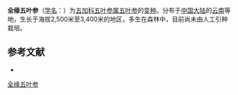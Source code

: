 {{Infraspeciesbox
| name = 全缘五叶参
| status = 
| status_system = 
| image = 
| species link = 五叶参
| genus = Pentapanax
| species = leschenaultii
| varietas = forrestii
| authority = 
}}

'''全缘五叶参'''（[[学名|学名]]：{{lang|la|''Pentapanax leschenaultii'' var. ''forrestii''}}）为[[五加科|五加科]][[五叶参属|五叶参属]][[五叶参|五叶参]]的[[变种|变种]]。分布于[[中国大陆|中国大陆]]的[[云南|云南]]等地，生长于海拔2,500米至3,400米的地区，多生在森林中，目前尚未由人工引种栽培。

== 参考文献 ==
<div class="references-small">
* {{cite web| url =http://www.bioinfo.cn/db05/KmzwSpecies.php?action=view&id=29730| title =全缘五叶参（变种）| work =《中国高等植物数据库全库》| publisher =中国科学院微生物研究所| author =昆明植物研究所| accessdate =2009-02-26| deadurl =yes| archiveurl =https://web.archive.org/web/20160305071746/http://www.bioinfo.cn/db05/KmzwSpecies.php?action=view&id=29730| archivedate =2016-03-05}}
</div>
{{Taxonbar|from=Q10891692}}

[[Category:五叶参属|全缘五叶参]]


{{Apiales-stub}}